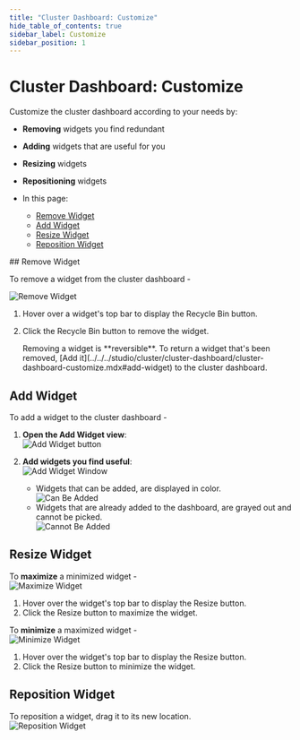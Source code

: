 ```yaml
---
title: "Cluster Dashboard: Customize"
hide_table_of_contents: true
sidebar_label: Customize
sidebar_position: 1
---
```



# Cluster Dashboard: Customize
<Admonition type="note" title="">

Customize the cluster dashboard according to your needs by:  

* **Removing** widgets you find redundant  
* **Adding** widgets that are useful for you  
* **Resizing** widgets  
* **Repositioning** widgets  

* In this page:  
  * [Remove Widget](../../../studio/cluster/cluster-dashboard/cluster-dashboard-customize.mdx#remove-widget)  
  * [Add Widget](../../../studio/cluster/cluster-dashboard/cluster-dashboard-customize.mdx#add-widget)  
  * [Resize Widget](../../../studio/cluster/cluster-dashboard/cluster-dashboard-customize.mdx#resize-widget)  
  * [Reposition Widget](../../../studio/cluster/cluster-dashboard/cluster-dashboard-customize.mdx#reposition-widget)  
</Admonition>
## Remove Widget

To remove a widget from the cluster dashboard -  

![Remove Widget](./assets/cluster-dashboard-04-remove-widget.png)

1. Hover over a widget's top bar to display the Recycle Bin button.  
2. Click the Recycle Bin button to remove the widget.  

    <Admonition type="info" title="">
     Removing a widget is **reversible**.  
     To return a widget that's been removed, [Add it](../../../studio/cluster/cluster-dashboard/cluster-dashboard-customize.mdx#add-widget) 
     to the cluster dashboard.  
    </Admonition>



## Add Widget

To add a widget to the cluster dashboard -  

1. **Open the Add Widget view**:  
   ![Add Widget button](./assets/cluster-dashboard-05_1-add-widget-control.png)

2. **Add widgets you find useful**:  
   ![Add Widget Window](./assets/cluster-dashboard-05_2-add-widget-window.png)
    * Widgets that can be added, are displayed in color.  
      ![Can Be Added](./assets/cluster-dashboard-05_3-add-widget-pickable.png)
    * Widgets that are already added to the dashboard, are grayed out and cannot be picked.  
      ![Cannot Be Added](./assets/cluster-dashboard-05_4-add-widget-unpickable.png)



## Resize Widget

To **maximize** a minimized widget -  
![Maximize Widget](./assets/cluster-dashboard-06-resize-widget-max.png)

1. Hover over the widget's top bar to display the Resize button.  
2. Click the Resize button to maximize the widget.  

To **minimize** a maximized widget -  
![Minimize Widget](./assets/cluster-dashboard-07-resize-widget-min.png)

1. Hover over the widget's top bar to display the Resize button.  
2. Click the Resize button to minimize the widget.  



## Reposition Widget

To reposition a widget, drag it to its new location.  
![Reposition Widget](./assets/cluster-dashboard-08-drag-widget.png)



